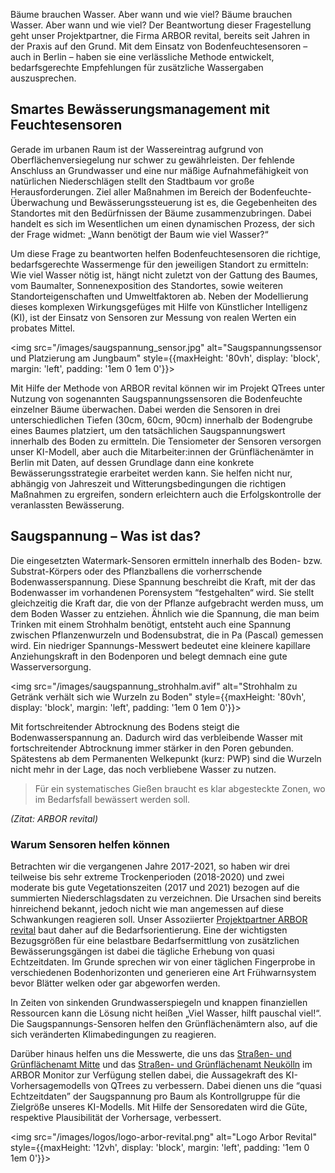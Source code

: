 
Bäume brauchen Wasser. Aber wann und wie viel?
Bäume brauchen Wasser. Aber wann und wie viel? Der Beantwortung dieser Fragestellung geht unser Projektpartner, die Firma ARBOR revital, bereits seit Jahren in der Praxis auf den Grund.
Mit dem Einsatz von Bodenfeuchtesensoren – auch in Berlin – haben sie eine verlässliche Methode entwickelt, bedarfsgerechte Empfehlungen für zusätzliche Wassergaben auszusprechen.

## Smartes Bewässerungsmanagement mit Feuchtesensoren
Gerade im urbanen Raum ist der Wassereintrag aufgrund von Oberflächenversiegelung nur schwer zu gewährleisten.
Der fehlende Anschluss an Grundwasser und eine nur mäßige Aufnahmefähigkeit von natürlichen Niederschlägen stellt den Stadtbaum vor große Herausforderungen.
Ziel aller Maßnahmen im Bereich der Bodenfeuchte-Überwachung und Bewässerungssteuerung ist es, die Gegebenheiten des Standortes mit den Bedürfnissen der Bäume zusammenzubringen.
Dabei handelt es sich im Wesentlichen um einen dynamischen Prozess, der sich der Frage widmet: „Wann benötigt der Baum wie viel Wasser?“

Um diese Frage zu beantworten helfen Bodenfeuchtesensoren die richtige, bedarfsgerechte Wassermenge für den jeweiligen Standort zu ermitteln: Wie viel Wasser nötig ist, hängt nicht zuletzt von der Gattung des Baumes, vom Baumalter, Sonnenexposition des Standortes, sowie weiteren Standorteigenschaften und Umweltfaktoren ab.
Neben der Modellierung dieses komplexen Wirkungsgefüges mit Hilfe von Künstlicher Intelligenz (KI), ist der Einsatz von Sensoren zur Messung von realen Werten ein probates Mittel.

<img src="/images/saugspannung_sensor.jpg" alt="Saugspannungssensor und Platzierung am Jungbaum" style={{maxHeight: '80vh', display: 'block', margin: 'left', padding: '1em 0 1em 0'}}></img>

Mit Hilfe der Methode von ARBOR revital können wir im Projekt QTrees unter Nutzung von sogenannten Saugspannungssensoren die Bodenfeuchte einzelner Bäume überwachen.
Dabei werden die Sensoren in drei unterschiedlichen Tiefen (30cm, 60cm, 90cm) innerhalb der Bodengrube eines Baumes platziert, um den tatsächlichen Saugspannungswert innerhalb des Boden zu ermitteln.
Die Tensiometer der Sensoren versorgen unser KI-Modell, aber auch die Mitarbeiter:innen der Grünflächenämter in Berlin mit Daten, auf dessen Grundlage dann eine konkrete Bewässerungsstrategie erarbeitet werden kann.
Sie helfen nicht nur, abhängig von Jahreszeit und Witterungsbedingungen die richtigen Maßnahmen zu ergreifen, sondern erleichtern auch die Erfolgskontrolle der veranlassten Bewässerung.


## Saugspannung – Was ist das?
Die eingesetzten Watermark-Sensoren ermitteln innerhalb des Boden- bzw. Substrat-Körpers oder des Pflanzballens die vorherrschende Bodenwasserspannung. Diese Spannung beschreibt die Kraft, mit der das Bodenwasser im vorhandenen Porensystem “festgehalten“ wird. Sie stellt gleichzeitig die Kraft dar, die von der Pflanze aufgebracht werden muss, um dem Boden Wasser zu entziehen. Ähnlich wie die Spannung, die man beim Trinken mit einem Strohhalm benötigt, entsteht auch eine Spannung zwischen Pflanzenwurzeln und Bodensubstrat, die in Pa (Pascal) gemessen wird.
Ein niedriger Spannungs-Messwert bedeutet eine kleinere kapillare Anziehungskraft in den Bodenporen und belegt demnach eine gute Wasserversorgung.

<img src="/images/saugspannung_strohhalm.avif" alt="Strohhalm zu Getränk verhält sich wie Wurzeln zu Boden" style={{maxHeight: '80vh', display: 'block', margin: 'left', padding: '1em 0 1em 0'}}></img>

Mit fortschreitender Abtrocknung des Bodens steigt die Bodenwasserspannung an. Dadurch wird das verbleibende Wasser mit fortschreitender Abtrocknung immer stärker in den Poren gebunden.
Spätestens ab dem Permanenten Welkepunkt (kurz: PWP) sind die Wurzeln nicht mehr in der Lage, das noch verbliebene Wasser zu nutzen.

> Für ein systematisches Gießen braucht es klar abgesteckte Zonen, wo im Bedarfsfall bewässert werden soll.

*(Zitat: ARBOR revital)*

### Warum Sensoren helfen können
Betrachten wir die vergangenen Jahre 2017-2021, so haben wir drei teilweise bis sehr extreme Trockenperioden (2018-2020) und zwei moderate bis gute Vegetationszeiten (2017 und 2021) bezogen auf die summierten Niederschlagsdaten zu verzeichnen.
Die Ursachen sind bereits hinreichend bekannt, jedoch nicht wie man angemessen auf diese Schwankungen reagieren soll. Unser Assoziierter [Projektpartner ARBOR revital](https://www.arbor-revital.de/) baut daher auf die Bedarfsorientierung.
Eine der wichtigsten Bezugsgrößen für eine belastbare Bedarfsermittlung von zusätzlichen Bewässerungsgängen ist dabei die tägliche Erhebung von quasi Echtzeitdaten. Im Grunde sprechen wir von einer täglichen Fingerprobe in verschiedenen Bodenhorizonten und generieren eine Art Frühwarnsystem bevor Blätter welken oder gar abgeworfen werden.

In Zeiten von sinkenden Grundwasserspiegeln und knappen finanziellen Ressourcen kann die Lösung nicht heißen „Viel Wasser, hilft pauschal viel!“. Die Saugspannungs-Sensoren helfen den Grünflächenämtern also, auf die sich veränderten Klimabedingungen zu reagieren.

Darüber hinaus helfen uns die Messwerte, die uns das [Straßen- und Grünflächenamt Mitte](https://www.berlin.de/ba-mitte/politik-und-verwaltung/aemter/strassen-und-gruenflaechenamt/) und das [Straßen- und Grünflächenamt Neukölln](https://www.berlin.de/ba-neukoelln/politik-und-verwaltung/aemter/strassen-und-gruenflaechenamt/) im ARBOR Monitor zur Verfügung stellen dabei, die Aussagekraft des KI-Vorhersagemodells von QTrees zu verbessern. Dabei dienen uns die “quasi Echtzeitdaten” der Saugspannung pro Baum als Kontrollgruppe für die Zielgröße unseres KI-Modells.
Mit Hilfe der Sensoredaten wird die Güte, respektive Plausibilität der Vorhersage, verbessert. 

<img src="/images/logos/logo-arbor-revital.png" alt="Logo Arbor Revital" style={{maxHeight: '12vh', display: 'block', margin: 'left', padding: '1em 0 1em 0'}}></img>

